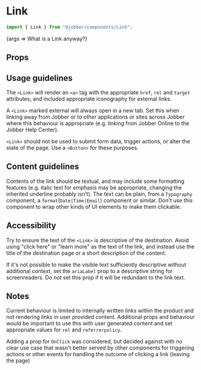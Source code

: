 
# Link

<Meta title="Components/Link" component={Link} />

```ts
import { Link } from "@jobber/components/Link";
```

<Canvas>
  <Story
    name="Link"
    args={{
      text: "Link Component Notes",
      url: "https://en.wikipedia.org/wiki/Hyperlink",
      external: true,
    }}
  >
    {args => <Link {...args}>What is a Link anyway?</Link>}
  </Story>
</Canvas>

## Props

<ArgsTable of={Link} story="Link" />

## Usage guidelines

The `<Link>` will render an `<a>` tag with the appropriate `href`, `rel` and
`target` attributes, and included appropriate iconography for external links.

A `<Link>` marked external will always open in a new tab. Set this when linking
away from Jobber or to other applications or sites across Jobber where this
behaviour is appropriate (e.g. linking from Jobber Online to the Jobber Help
Center).

`<Link>` should not be used to submit form data, trigger actions, or alter the
state of the page. Use a `<Button>` for these purposes.

## Content guidelines

Contents of the link should be textual, and may include some formatting features
(e.g. italic text for emphasis may be appropriate, changing the inherited
underline probably isn't). The text can be plain, from a `Typography` component,
a `format`(`Date|Time|Email`) component or similar. Don't use this component to
wrap other kinds of UI elements to make them clickable.

## Accessibility

Try to ensure the text of the `<Link>` is descriptive of the destination. Avoid
using "click here" or "learn more" as the text of the link, and instead use the
title of the destination page or a short description of the content.

If it's not possible to make the visible text sufficiently descriptive without
additional context, set the `ariaLabel` prop to a descriptive string for
screenreaders. Do _not_ set this prop if it will be redundant to the link text.

## Notes

Current behaviour is limited to internally written links within the product and
not rendering links in user provided content. Additional props and behaviour
would be important to use this with user generated content and set appropriate
values for `rel` and `referrerpolicy`.

Adding a prop for `OnClick` was considered, but decided against with no clear
use case that wasn't better served by other components for triggering actions or
other events for handling the outcome of clicking a link (leaving the page)
